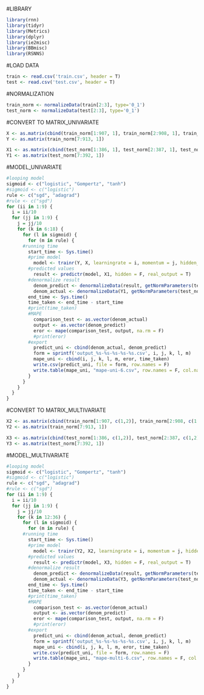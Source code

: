 #LIBRARY
```{r}
library(rnn)
library(tidyr)
library(Metrics)
library(dplyr)
library(ie2misc)
library(BBmisc)
library(RSNNS)
```
#LOAD DATA
```{r}
train <- read.csv('train.csv', header = T)
test <- read.csv('test.csv', header = T)
```
#NORMALIZATION
```{r}
train_norm <- normalizeData(train[2:3], type='0_1')
test_norm <- normalizeData(test[2:3], type='0_1')
```
#CONVERT TO MATRIX_UNIVARIATE
```{r}
X <- as.matrix(cbind(train_norm[1:907, 1], train_norm[2:908, 1], train_norm[3:909, 1], train_norm[4:910, 1], train_norm[5:911, 1], train_norm[6:912, 1]))
Y <- as.matrix(train_norm[7:913, 1])

X1 <- as.matrix(cbind(test_norm[1:386, 1], test_norm[2:387, 1], test_norm[3:388, 1], test_norm[4:389, 1], test_norm[5:390, 1], test_norm[6:391, 1]))
Y1 <- as.matrix(test_norm[7:392, 1])
```
#MODEL_UNIVARIATE
```{r}
#looping model
sigmoid <- c("logistic", "Gompertz", "tanh")
#sigmoid <- c("logistic")
rule <- c("sgd", "adagrad")
#rule <- c("sgd")
for (ii in 1:9) {
  i = ii/10
  for (jj in 1:9) {
    j = jj/10
    for (k in 6:18) {
      for (l in sigmoid) {
        for (m in rule) {
      #running time
        start_time <- Sys.time()
        #prime model
          model <- trainr(Y, X, learningrate = i, momentum = j, hidden_dim = k, numepochs = 100, network_type = "rnn", sigmoid = l, use_bias = F, batch_size = 1, seq_to_seq_unsync = T, update_rule = m, epoch_function = c(epoch_print, epoch_annealing), loss_function = loss_L1)
        #predicted values
          result <- predictr(model, X1, hidden = F, real_output = T)
        #denormalize result
          denom_predict <- denormalizeData(result, getNormParameters(test_norm))
          denom_actual <- denormalizeData(Y1, getNormParameters(test_norm))
        end_time <- Sys.time()
        time_taken <- end_time - start_time
        #print(time_taken)
        #MAPE
          comparison_test <- as.vector(denom_actual)
          output <- as.vector(denom_predict)
          eror <- mape(comparison_test, output, na.rm = F)
          #print(eror)
        #export
          predict_uni <- cbind(denom_actual, denom_predict)
          form = sprintf('output_%s-%s-%s-%s-%s.csv', i, j, k, l, m)
          mape_uni <- cbind(i, j, k, l, m, eror, time_taken)
          write.csv(predict_uni, file = form, row.names = F)
          write.table(mape_uni, "mape-uni-6.csv", row.names = F, col.names = F, append = T, sep = ",")
        }
      }
    }
  }
}
```
#CONVERT TO MATRIX_MULTIVARIATE   
```{r}
X2 <- as.matrix(cbind(train_norm[1:907, c(1,2)], train_norm[2:908, c(1,2)], train_norm[3:909, c(1,2)], train_norm[4:910, c(1,2)], train_norm[5:911, c(1,2)], train_norm[6:912, c(1,2)]))
Y2 <- as.matrix(train_norm[7:913, 1])

X3 <- as.matrix(cbind(test_norm[1:386, c(1,2)], test_norm[2:387, c(1,2)], test_norm[3:388, c(1,2)], test_norm[4:389, c(1,2)], test_norm[5:390, c(1,2)], test_norm[6:391, c(1,2)]))
Y3 <- as.matrix(test_norm[7:392, 1])
```
#MODEL_MULTIVARIATE
```{r}
#looping model
sigmoid <- c("logistic", "Gompertz", "tanh")
#sigmoid <- c("logistic")
rule <- c("sgd", "adagrad")
#rule <- c("sgd")
for (ii in 1:9) {
  i = ii/10
  for (jj in 1:9) {
    j = jj/10
    for (k in 12:36) {
      for (l in sigmoid) {
        for (m in rule) {
      #running time
        start_time <- Sys.time()
        #prime model
          model <- trainr(Y2, X2, learningrate = i, momentum = j, hidden_dim = k, numepochs = 100, network_type = "rnn", sigmoid = l, use_bias = F, batch_size = 1, seq_to_seq_unsync = T, update_rule = m, epoch_function = c(epoch_print, epoch_annealing), loss_function = loss_L1)
        #predicted values
          result <- predictr(model, X3, hidden = F, real_output = T)
        #denormalize result
          denom_predict <- denormalizeData(result, getNormParameters(test_norm))
          denom_actual <- denormalizeData(Y3, getNormParameters(test_norm))
        end_time <- Sys.time()
        time_taken <- end_time - start_time
        #print(time_taken)
        #MAPE
          comparison_test <- as.vector(denom_actual)
          output <- as.vector(denom_predict)
          eror <- mape(comparison_test, output, na.rm = F)
          #print(eror)
        #export
          predict_uni <- cbind(denom_actual, denom_predict)
          form = sprintf('output_%s-%s-%s-%s-%s.csv', i, j, k, l, m)
          mape_uni <- cbind(i, j, k, l, m, eror, time_taken)
          write.csv(predict_uni, file = form, row.names = F)
          write.table(mape_uni, "mape-multi-6.csv", row.names = F, col.names = F, append = T, sep = ",")
        }
      }
    }
  }
}
```